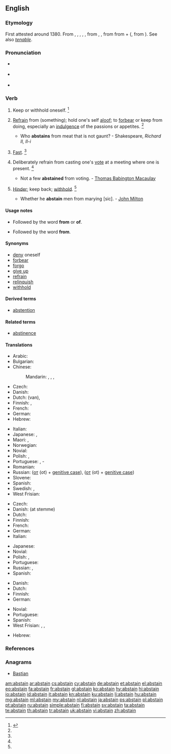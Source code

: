==English==

===Etymology===
First attested around 1380. From {{etyl|enm|en}} {{term|abstene|lang=enm}}, {{term|absteine|lang=enm}}, {{term|absteynen|lang=enm}}, {{term|absteinen|lang=enm}}, {{term|abstenen|lang=enm}}, from {{etyl|fro|en}} {{term|astenir|lang=fro}}, {{term|abstenir|lang=fro}}, from {{etyl|la|en}} {{m|la|abstineō||to hold oneself back}} from {{term|abs-||from|lang=la}} + ({{m|la|tineō||hold}}, from {{m|la|teneō||I hold}}). See also ''[[tenable]]''.

===Pronunciation===
* {{a|RP}} {{IPA|/əbˈsteɪn/|lang=en}}
* {{a|US}} {{IPA|/əbˈsteɪn/|/æb.ˈsteɪn/|lang=en}}
* {{rhymes|eɪn|lang=en}}

===Verb===
{{en-verb}}

# {{context|transitive|reflexive|obsolete|lang=en}} Keep or withhold oneself. {{defdate|Attested from around 1350 to 1470 until the mid 16<sup>th</sup> century.}}<ref name=SOED>{{R:SOED5|page=9}}</ref>
# {{context|intransitive|lang=en}} [[refrain|Refrain]] from (something); hold one's self [[aloof]]; to [[forbear]] or keep from doing, especially an [[indulgence]] of the passions or appetites. {{defdate|First attested around 1350 to 1470.}}<ref name=SOED/>
#* Who '''abstains''' from meat that is not gaunt? - Shakespeare, ''Richard II, II-i''
# {{context|intransitive|obsolete|lang=en}} [[fast|Fast]]. {{defdate|First attested around 1350 to 1470.}}<ref name=SOED/>
# {{context|intransitive|lang=en}} Deliberately refrain from casting one's [[vote]] at a meeting where one is present. {{defdate|First attested around 1350 to 1470.}}<ref name=SOED/>
#* Not a few '''abstained''' from voting. - [[w:Thomas Babington Macaulay|Thomas Babington Macaulay]]
# {{context|transitive|obsolete|lang=en}} [[hinder|Hinder]]; keep back; [[withhold]]. {{defdate|Attested from the early 16<sup>th</sup> century until the mid 17<sup>th</sup> century.}}<ref name=SOED/>
#* Whether he '''abstain''' men from marying [sic]. - [[w:John Milton|John Milton]]

====Usage notes====
* {{sense|keep or withhold oneself}} Followed by the word '''from''' or '''of'''.
* {{sense|refrain from something}} Followed by the word '''from'''.

====Synonyms====
* [[deny]] oneself
* [[forbear]]
* [[forgo]]
* [[give up]]
* [[refrain]]
* [[relinquish]]
* [[withhold]]

====Derived terms====
* [[abstention]]

====Related terms====
* [[abstinence]]

====Translations====
{{trans-top|refrain from}}
* Arabic: {{t|ar|امتنع|tr=imtana`a}}
* Bulgarian: {{t|bg|въздържам се}}
* Chinese:
*: Mandarin: {{t+|cmn|避免|tr=bìmiǎn|sc=Hani}}, {{t+|cmn|戒除|tr=jièchú|sc=Hani}}, {{t|cmn|棄權|sc=Hani}}, {{t+|cmn|弃权|tr=qìquán|sc=Hani}}
* Czech: {{t|cs|zdržet|alt=zdržet se}}
* Danish: {{t|da|afholde sig fra}}
* Dutch: {{t|nl|zich onthouden}} (van), {{t|nl|abstineren}}
* Finnish: {{t+|fi|kieltäytyä}}, {{t|fi|pidättäytyä}}
* French: {{t+|fr|s'abstenir}}
* German: {{t|de|sich enthalten}}
* Hebrew: {{t|he|התנזר|tr=hit'nazér}}
{{trans-mid}}
* Italian: {{t|it|astenersi}}
* Japanese: {{t|ja|慎む|tr=tsutsushimu}}, {{t|ja|差し控える|tr=sashihikaeru}}
* Maori: {{t|mi|papare}}, {{t|mi|pare}}
* Norwegian: {{t|no|avholde seg}}
* Novial: {{t|nov|abstina}}
* Polish: {{t|pl|powstrzymać się|pf}}, {{t|pl|powstrzymywać się|impf}}
* Portuguese: {{t|pt|abster-se}}, {{t+|pt|privar}}-{{t+|pt|se}}
* Romanian: {{t+|ro|abține}}
* Russian: {{t+|ru|воздержаться|tr=vozderžát'sja}} ([[от]] (ot) + [[genitive case]]), {{qualifier|imperfective}} {{t+|ru|воздерживаться|tr=vozdérživat'sja}} ([[от]] (ot) + [[genitive case]])
* Slovene: {{t|sl|vzdržati|alt=vzdržati se}}
* Spanish: {{t+|es|abstenerse}}
* Swedish: {{t+|sv|avstå}}, {{t|sv|avhålla sig från}}
* West Frisian: {{t-check|fy|ôfsetten|alt=jin ôfsetten fan}} {{attention|fy|2=was "jin [[ôfsetten]] fan" - assumed inflected form or vocalised spelling; please verify if linking is acceptable. see [[User:Kephir/gadgets/xte#Translation_fixing]]}}
{{trans-bottom}}

{{trans-top|refrain from voting}}
* Czech: {{t|cs|zdržet|alt=zdržet se}}
* Danish: {{t|da|afholde sig fra}} (at stemme)
* Dutch: {{qualifier|van stemming}} {{t|nl|zich onthouden}}
* Finnish: {{t+|fi|kieltäytyä}}
* French: {{t+|fr|s'abstenir}}
* German: {{t|de|sich enthalten}}
* Italian: {{t|it|astenersi}}
{{trans-mid}}
* Japanese: {{t|ja|棄権|alt=投票を棄権する|tr=tōhyō o kiken suru}}
* Novial: {{t|nov|abstina}}
* Polish: {{t|pl|wstrzymać się|pf}}, {{t|pl|wstrzymywać się|impf}}
* Portuguese: {{t|pt|abster-se}}
* Russian: {{t+|ru|воздержаться|tr=vozderžát'sja}}, {{qualifier|imperfective}} {{t+|ru|воздерживаться|tr=vozdérživat'sja}}
* Spanish: {{t+|es|abstenerse}}
{{trans-bottom}}

{{trans-top|hinder, withhold}}
* Danish: {{t|da|forhindre}}
* Dutch: {{t+|nl|verhinderen}}
* Finnish: {{t+|fi|estää}}
* German: {{t+|de|abhalten}}
{{trans-mid}}
* Novial: {{t|nov|abstina}}
* Portuguese: {{t+|pt|impedir}}
* Spanish: {{t+|es|retener}}
* West Frisian: {{t|fy|keare}}, {{t|fy|behinderje}}, {{t|fy|ferhinderje}}
{{trans-bottom}}

{{checktrans-top}}
* Hebrew: {{t-check|he|להימנע|tr=lehimana'|sc=Hebr}}
{{trans-bottom}}

===References===
<references/>

===Anagrams===
* [[Bastian#English|Bastian]]

[[am:abstain]]
[[ar:abstain]]
[[cs:abstain]]
[[cy:abstain]]
[[de:abstain]]
[[et:abstain]]
[[el:abstain]]
[[eo:abstain]]
[[fa:abstain]]
[[fr:abstain]]
[[gl:abstain]]
[[ko:abstain]]
[[hy:abstain]]
[[hi:abstain]]
[[io:abstain]]
[[id:abstain]]
[[it:abstain]]
[[kn:abstain]]
[[ku:abstain]]
[[li:abstain]]
[[hu:abstain]]
[[mg:abstain]]
[[ml:abstain]]
[[my:abstain]]
[[nl:abstain]]
[[ja:abstain]]
[[ps:abstain]]
[[pl:abstain]]
[[pt:abstain]]
[[ru:abstain]]
[[simple:abstain]]
[[fi:abstain]]
[[sv:abstain]]
[[ta:abstain]]
[[te:abstain]]
[[th:abstain]]
[[tr:abstain]]
[[uk:abstain]]
[[vi:abstain]]
[[zh:abstain]]